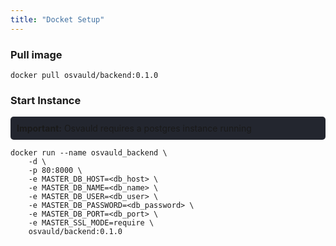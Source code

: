 ```yaml
---
title: "Docket Setup"
---
```


### Pull image
```docker pull osvauld/backend:0.1.0```

### Start Instance
<div style="background-color: #23262f; padding: 10px; border-radius: 5px;">
  <strong>Important:</strong> Osvauld requires a postgres instance running
</div>


```
docker run --name osvauld_backend \
    -d \
    -p 80:8000 \
    -e MASTER_DB_HOST=<db_host> \
    -e MASTER_DB_NAME=<db_name> \
    -e MASTER_DB_USER=<db_user> \
    -e MASTER_DB_PASSWORD=<db_password> \
    -e MASTER_DB_PORT=<db_port> \
    -e MASTER_SSL_MODE=require \
    osvauld/backend:0.1.0
```
